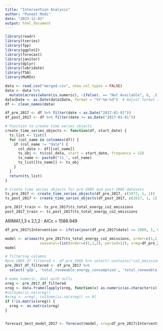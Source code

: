 ```yaml
---
title: "Intervention Analysis"
author: "Puneet Modi"
date: "2023-12-03"
output: html_document
---
```


```r
library(readr)
library(tseries)
library(fpp)
library(ggplot2)
library(forecast)
library(janitor)
library(dplyr)
library(lubridate)
library(TSA)
library(MuMIn)
```

```r
data <- read_csv("merged.csv", show_col_types = FALSE)
data <- data %>%
  mutate(across(where(is.numeric), ~ifelse(. == "Not Available", 0, .)))
data$Date <- as.Date(data$Date, format = "%Y-%m-%d")  # Adjust format as per your date format
df <- clean_names(data)

df_pre_2017 <- df %>% filter(date < as.Date("2017-01-01"))
df_post_2017 <- df %>% filter(date >= as.Date("2017-01-01"))
```


```r
# Function to create time series objects
create_time_series_objects <- function(df, start_date) {
  ts_list <- list()
  for (col_name in colnames(df)) {
    if (col_name != "date") {  
      col_data <- df[[col_name]]
      ts_obj <- ts(col_data, start = start_date, frequency = 12)
      ts_name <- paste0("ts_", col_name)
      ts_list[[ts_name]] <- ts_obj
    }
  }
  return(ts_list)
}

# Create time series objects for pre-2005 and post-2005 datasets
ts_pre_2017 <- create_time_series_objects(df_pre_2017, c(1973, 1, 1))
ts_post_2017 <- create_time_series_objects(df_post_2017, c(2017, 1, 1)) 

pre_2017_train <- ts_pre_2017$ts_total_energy_co2_emissions
post_2017_train <- ts_post_2017$ts_total_energy_co2_emissions
```



ARIMA1,1,3 x 2,1,2 : AICc = 1588.949 


```r
df_pre_2017$Intervention <- ifelse(year(df_pre_2017$date) >= 2009, 1, 0)

model <- arimax(ts_pre_2017$ts_total_energy_co2_emissions, order=c(1,1,3), 
                seasonal=list(order=c(2,1,2), period=12), xreg=df_pre_2017$Intervention)
model
```


```r
# filtering columns
#pre_2005_df_filtered <- df_pre_2005 %>% select(-contains("co2_emissions"), -date)
pre_2017_df_filtered <- df_pre_2017 %>% 
  select('gdp', 'total_renewable_energy_consumption', 'total_renewable_energy_production', 'total_fossil_fuels_production', 'total_fossil_fuels_consumption', 'Intervention')

# make numeric, deal with nulls
xreg <- pre_2017_df_filtered
xreg <- data.frame(lapply(xreg, function(x) as.numeric(as.character(x))))
#colSums(is.na(xreg))
#xreg <- xreg[, colSums(is.na(xreg)) == 0]
if (!is.matrix(xreg)) {
  xreg <- as.matrix(xreg)
}


forecast_best_model_2017 <- forecast(model, xreg=df_pre_2017$Intervention)
```


